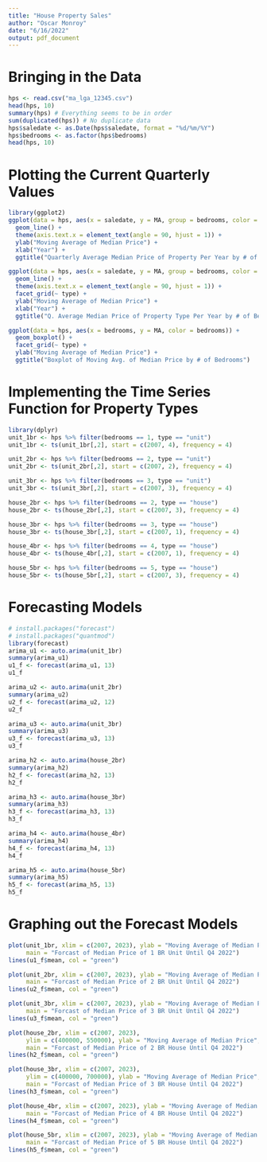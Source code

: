 ---
title: "House Property Sales"
author: "Oscar Monroy"
date: "6/16/2022"
output: pdf_document
---

# Bringing in the Data

```{r}
hps <- read.csv("ma_lga_12345.csv")
head(hps, 10)
summary(hps) # Everything seems to be in order
sum(duplicated(hps)) # No duplicate data
hps$saledate <- as.Date(hps$saledate, format = "%d/%m/%Y")
hps$bedrooms <- as.factor(hps$bedrooms)
head(hps, 10)
```

# Plotting the Current Quarterly Values

```{r}
library(ggplot2)
ggplot(data = hps, aes(x = saledate, y = MA, group = bedrooms, color = bedrooms)) +
  geom_line() +
  theme(axis.text.x = element_text(angle = 90, hjust = 1)) +
  ylab("Moving Average of Median Price") +
  xlab("Year") + 
  ggtitle("Quarterly Average Median Price of Property Per Year by # of Bedrooms")

ggplot(data = hps, aes(x = saledate, y = MA, group = bedrooms, color = bedrooms)) +
  geom_line() +
  theme(axis.text.x = element_text(angle = 90, hjust = 1)) +
  facet_grid(~ type) +
  ylab("Moving Average of Median Price") +
  xlab("Year") + 
  ggtitle("Q. Average Median Price of Property Type Per Year by # of Bedrooms")

ggplot(data = hps, aes(x = bedrooms, y = MA, color = bedrooms)) +
  geom_boxplot() +
  facet_grid(~ type) +
  ylab("Moving Average of Median Price") +
  ggtitle("Boxplot of Moving Avg. of Median Price by # of Bedrooms")
```

# Implementing the Time Series Function for Property Types

```{r}
library(dplyr)
unit_1br <- hps %>% filter(bedrooms == 1, type == "unit")
unit_1br <- ts(unit_1br[,2], start = c(2007, 4), frequency = 4)

unit_2br <- hps %>% filter(bedrooms == 2, type == "unit")
unit_2br <- ts(unit_2br[,2], start = c(2007, 2), frequency = 4)

unit_3br <- hps %>% filter(bedrooms == 3, type == "unit")
unit_3br <- ts(unit_3br[,2], start = c(2007, 3), frequency = 4)

house_2br <- hps %>% filter(bedrooms == 2, type == "house")
house_2br <- ts(house_2br[,2], start = c(2007, 3), frequency = 4)

house_3br <- hps %>% filter(bedrooms == 3, type == "house")
house_3br <- ts(house_3br[,2], start = c(2007, 1), frequency = 4)

house_4br <- hps %>% filter(bedrooms == 4, type == "house")
house_4br <- ts(house_4br[,2], start = c(2007, 1), frequency = 4)

house_5br <- hps %>% filter(bedrooms == 5, type == "house")
house_5br <- ts(house_5br[,2], start = c(2007, 3), frequency = 4)
```

# Forecasting Models

```{r}
# install.packages("forecast")
# install.packages("quantmod")
library(forecast)
arima_u1 <- auto.arima(unit_1br)
summary(arima_u1)
u1_f <- forecast(arima_u1, 13)
u1_f

arima_u2 <- auto.arima(unit_2br)
summary(arima_u2)
u2_f <- forecast(arima_u2, 12)
u2_f

arima_u3 <- auto.arima(unit_3br)
summary(arima_u3)
u3_f <- forecast(arima_u3, 13)
u3_f

arima_h2 <- auto.arima(house_2br)
summary(arima_h2)
h2_f <- forecast(arima_h2, 13)
h2_f

arima_h3 <- auto.arima(house_3br)
summary(arima_h3)
h3_f <- forecast(arima_h3, 13)
h3_f

arima_h4 <- auto.arima(house_4br)
summary(arima_h4)
h4_f <- forecast(arima_h4, 13)
h4_f

arima_h5 <- auto.arima(house_5br)
summary(arima_h5)
h5_f <- forecast(arima_h5, 13)
h5_f
```

# Graphing out the Forecast Models

```{r}
plot(unit_1br, xlim = c(2007, 2023), ylab = "Moving Average of Median Price",
     main = "Forcast of Median Price of 1 BR Unit Until Q4 2022")
lines(u1_f$mean, col = "green")

plot(unit_2br, xlim = c(2007, 2023), ylab = "Moving Average of Median Price",
     main = "Forcast of Median Price of 2 BR Unit Until Q4 2022")
lines(u2_f$mean, col = "green")

plot(unit_3br, xlim = c(2007, 2023), ylab = "Moving Average of Median Price",
     main = "Forcast of Median Price of 3 BR Unit Until Q4 2022")
lines(u3_f$mean, col = "green")

plot(house_2br, xlim = c(2007, 2023), 
     ylim = c(400000, 550000), ylab = "Moving Average of Median Price",
     main = "Forcast of Median Price of 2 BR House Until Q4 2022")
lines(h2_f$mean, col = "green")

plot(house_3br, xlim = c(2007, 2023),
     ylim = c(400000, 700000), ylab = "Moving Average of Median Price",
     main = "Forcast of Median Price of 3 BR House Until Q4 2022")
lines(h3_f$mean, col = "green")

plot(house_4br, xlim = c(2007, 2023), ylab = "Moving Average of Median Price",
     main = "Forcast of Median Price of 4 BR House Until Q4 2022")
lines(h4_f$mean, col = "green")

plot(house_5br, xlim = c(2007, 2023), ylab = "Moving Average of Median Price",
     main = "Forcast of Median Price of 5 BR House Until Q4 2022")
lines(h5_f$mean, col = "green")
```



